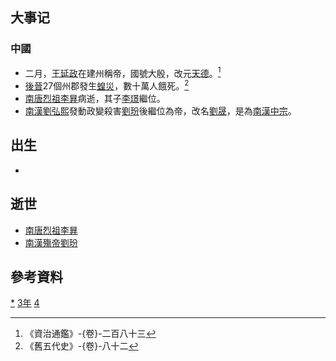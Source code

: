 {{yearTOC|943|闽'''[[永隆_(闽)|永隆]]五年'''，'''[[天德_(闽)|天德]]元年'''；于阗'''[[同慶_(于闐)|同慶]]三十二年'''；契丹'''[[会同_(辽朝)|会同]]六年'''；南汉'''[[光天_(南漢)|光天]]二年'''，'''[[应乾|应-{乾}-]]元年'''，'''-{[[乾和|乾和]]}-元年'''；后蜀'''[[广政|广政]]六年'''；后晋（吴越、荆南、马楚）'''[[天福_(後晉)|天福]]八年'''；南唐'''[[昇元|昇元]]七年'''，'''[[保大_(南唐)|保大]]元年'''；大理'''[[文德_(大理)|文德]]七年'''；日本'''[[天慶_(日本)|天慶]]六年'''}}

== 大事记 ==
=== 中國 ===
* 二月，[[王延政|王延政]]在建州稱帝，國號大殷，改元[[天德_(王延政)|天德]]。<ref>《資治通鑑》-{卷}-二百八十三</ref>
* [[後晉|後晉]]27個州郡發生[[蝗災|蝗災]]，數十萬人餓死。<ref>《舊五代史》-{卷}-八十二</ref>
* [[南唐烈祖|南唐烈祖]][[李昪|李昪]]病逝，其子[[李璟|李璟]]繼位。
* [[南漢|南漢]][[劉弘熙|劉弘熙]]發動政變殺害[[劉玢|劉玢]]後繼位為帝，改名[[劉晟|劉晟]]，是為[[南漢中宗|南漢中宗]]。

== 出生 ==
*

== 逝世 ==
* [[南唐烈祖|南唐烈祖]][[李昪|李昪]]
* [[南漢殤帝|南漢殤帝]][[劉玢|劉玢]]

== 參考資料 ==
{{Wikisource year mention}}
{{reflist}}

[[Category:943年|*]]
[[Category:940年代|3年]]
[[Category:10世纪各年|4]]